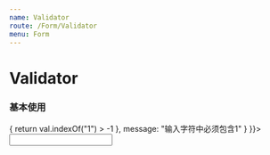 ```yaml
---
name: Validator
route: /Form/Validator
menu: Form
---
```




# Validator

### 基本使用
<Playground>
  <Validator validates={{
    required: true,
    num: {
      message: "请输入纯数字"
    },
    min: {
      value: 5,
      message: "最小为5"
    },
    custom: {
      rule: (val) => {
        return val.indexOf("1") > -1
      },
      message: "输入字符中必须包含1"
    }
  }}>
    <Input></Input>
  </Validator>
</Playground>